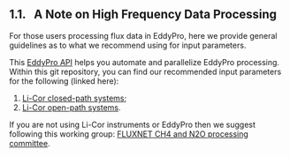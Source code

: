 ## 1.1. &nbsp; A Note on High Frequency Data Processing

For those users processing flux data in EddyPro, here we provide general guidelines as to what we recommend using for input parameters. 

This <a href="https://github.com/CANFLUX/EddyPro_API" target="_blank" rel="noopener noreferrer">EddyPro API</a> helps you automate and parallelize EddyPro processing. Within this git repository, you can find our recommended input parameters for the following (linked here):

1. <a href="https://github.com/CANFLUX/EddyPro_API/blob/main/Templates/ClosedPathStandard.eddypro" target="_blank" rel="noopener noreferrer">Li-Cor closed-path systems</a>;
2. <a href="https://github.com/CANFLUX/EddyPro_API/blob/main/Templates/OpenPathStandard.eddypro" target="_blank" rel="noopener noreferrer">Li-Cor open-path systems</a>.

If you are not using Li-Cor instruments or EddyPro then we suggest following this working group: <a href="https://fluxnet.org/community/fluxnet-working-groups/ch4-and-n2o-processing-committee/" target="_blank" rel="noopener noreferrer">FLUXNET CH4 and N2O processing committee</a>.

